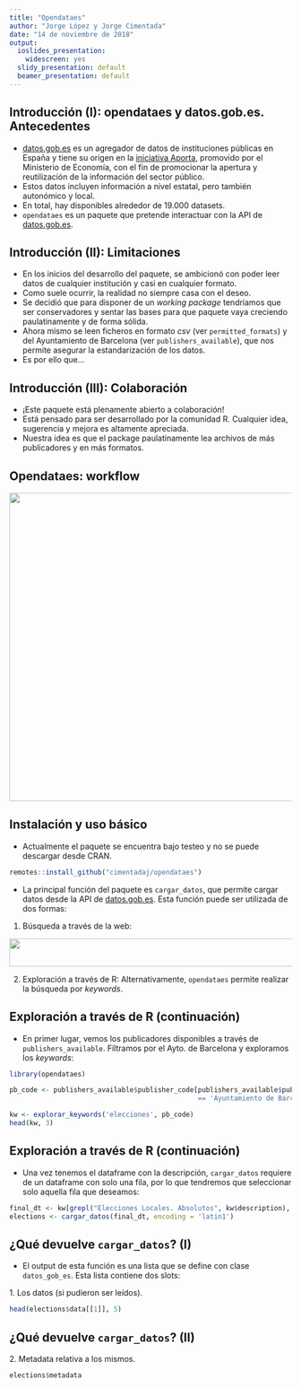 ```yaml
---
title: "Opendataes"
author: "Jorge López y Jorge Cimentada"
date: "14 de noviembre de 2018"
output:
  ioslides_presentation:
    widescreen: yes
  slidy_presentation: default
  beamer_presentation: default
---
```

  

## Introducción (I): opendataes y datos.gob.es. Antecedentes

- [datos.gob.es](https://datos.gob.es) es un agregador de datos de instituciones públicas en España y tiene su origen en la [iniciativa Aporta](http://datos.gob.es/es/acerca-de-la-iniciativa-aporta), promovido por el Ministerio de Economía, con el fin de promocionar la apertura y reutilización de la información del sector público.
- Estos datos incluyen información a nivel estatal, pero también autonómico y local.
- En total, hay disponibles alrededor de 19.000 datasets.
- `opendataes` es un paquete que pretende interactuar con la API de [datos.gob.es](https://datos.gob.es). 

## Introducción (II): Limitaciones

- En los inicios del desarrollo del paquete, se ambicionó con poder leer datos de cualquier institución y casi en cualquier formato.
- Como suele ocurrir, la realidad no siempre casa con el deseo.
- Se decidió que para disponer de un *working package* tendríamos que ser conservadores y sentar las bases para que paquete vaya creciendo paulatinamente y de forma sólida.
- Ahora mismo se leen ficheros en formato *csv* (ver `permitted_formats`) y del Ayuntamiento de Barcelona (ver `publishers_available`), que nos permite asegurar la estandarización de los datos.
- Es por ello que...

## Introducción (III): Colaboración

- ¡Este paquete está plenamente abierto a colaboración! 
- Está pensado para ser desarrollado por la comunidad R. Cualquier idea, sugerencia y mejora es altamente apreciada.
- Nuestra idea es que el package paulatinamente lea archivos de más publicadores y en más formatos.

## Opendataes: workflow

<img src="opendataes_diagram.jpeg" align="center" height="550" width="955"/>

## Instalación y uso básico

- Actualmente el paquete se encuentra bajo testeo y no se puede descargar desde CRAN.

```r
remotes::install_github("cimentadaj/opendataes")
```

- La principal función del paquete es `cargar_datos`, que permite cargar datos desde la API de [datos.gob.es](https://datos.gob.es). Esta función puede ser utilizada de dos formas:

1. Búsqueda a través de la web:

<img src="path_id.png" align="center" height="50" width="1000"/>

2. Exploración a través de R: Alternativamente, `opendataes` permite realizar la búsqueda por *keywords*. 

## Exploración a través de R (continuación)

- En primer lugar, vemos los publicadores disponibles a través de `publishers_available`. Filtramos por el Ayto. de Barcelona y exploramos los *keywords*:

```r
library(opendataes)
```


```r
pb_code <- publishers_available$publisher_code[publishers_available$publishers
                                               == 'Ayuntamiento de Barcelona']

kw <- explorar_keywords('elecciones', pb_code)
head(kw, 3)
```


## Exploración a través de R (continuación)

- Una vez tenemos el dataframe con la descripción, `cargar_datos` requiere de un dataframe con solo una fila, por lo que tendremos que seleccionar solo aquella fila que deseamos:

```r
final_dt <- kw[grepl("Elecciones Locales. Absolutos", kw$description), ]
elections <- cargar_datos(final_dt, encoding = 'latin1')
```

## ¿Qué devuelve `cargar_datos`? (I)

- El output de esta función es una lista que se define con clase `datos_gob_es`. Esta lista contiene dos slots:

1\. Los datos (si pudieron ser leídos).

```r
head(elections$data[[1]], 5)
```

## ¿Qué devuelve `cargar_datos`? (II)

2\. Metadata relativa a los mismos.

```r
elections$metadata
```



